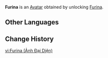 {{About|the Avatar|the playable character|Furina}}
{{Avatar Infobox
|title    = Furina
|id       = 7400
|image    = Furina Avatar.png
|type     = Character
|features = Furina
|obtain   = Unlock [[Furina]]
}}
'''Furina''' is an [[Avatar]] obtained by unlocking [[Furina]].

==Other Languages==
{{Other Languages|Furina}}

==Change History==
{{Change History|4.2}}

[[vi:Furina (Ảnh Đại Diện)]]